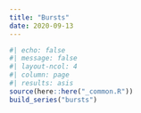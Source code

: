 ```yaml
---
title: "Bursts"
date: 2020-09-13
---
```

  
```r
#| echo: false
#| message: false
#| layout-ncol: 4
#| column: page
#| results: asis
source(here::here("_common.R"))
build_series("bursts")
```
